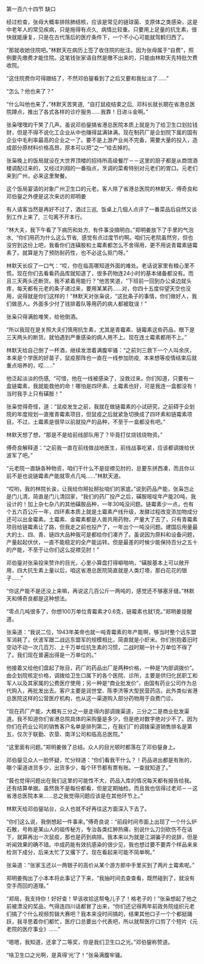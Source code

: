 

第一百六十四节 缺口

经过检查，张母大概率排除肺结核，应该是常见的链球菌、支原体之类感染，这是中老年人的常见疾病，只是拖得有点久,  病情比较重。只要用上足量的抗生素，很快就能康复，只是在古代落后的医疗条件下，一个不小心可能就驾鹤归西了。

“那就收她住院吧。”林默天在病历上签了收住院的批注。因为张母属于“自费”，照例要先缴费才能住院。这笔钱张家语自然是缴不出来的，只能由林默天先特批欠费收院。

“这住院费你可得跟结了，不然邓伯鋆看到了之后又要和我扯淡了……”

“怎么？他也来了？”

“什么叫他也来了，”林默天苦笑道,  “自打鼠疫结束之后,  邓科长就长期在省港总医院蹲点，推出了各式各样的诊疗服务……我靠！日进斗金啊。”

张枭嘿嘿的干笑了几声。虽说邓伯鋆搞省港总医院本质上就是为了给卫生口划拉钱财，但是不得不说化工企业从中也赚得盆满钵满。现在制药厂是企划院下属的国有企业中毛利率最高的企业之一了。要不是上游产业尚不完备，需要大量的投入，造成部分原材料价格高昂，原本可以把“之一”给去掉的。

张枭晚上的饭局就设在大世界顶楼的招待所高级餐厅－－这里的厨子都是从商馆酒楼调配过来的，又经过刘翔的一番指点，烹调的菜肴特别对元老们的胃口。元老们来到广州，必来这里聚餐。

这个饭局宴请的对象广州卫生口的元老。客人除了省港总医院的林默天、傅奇良和邓伯鋆之外便是这次来访的郑明姜

有人请客当然是再好不过了，酒过三巡,  饭桌上几個人点评了一番菜品后自然又谈到工作上来了,  三句离不开本行。

“林大夫，我下午看了下病历和处方,  有件事没搞明白。”郑明姜放下了手里的气泡水,  “你们用药为什么这么节省,  感觉有点过度节约啊。咱们元老院虽然穷，但也没穷到这份上吧，我看你们连磺胺和土霉素都怎么不舍得用，更不用说青霉素链霉素了。就算是为了预防耐药性，也不必这么抠门呀。”

林默天长叹了一口气：“哎，你在临高哪知道外面的难处。老话说家里有粮心里不慌。现在你们去看看药品库就知道了，很多药物连24小时的基本储备都没有。而且三天两头还断货。我不紧着用能行？”他苦笑道，“下班前一回到办公桌边就头疼，每天都有元老的条子递过来，要用某某药……对，你四十五度仰望天空也没用，说得就是你们这样的！”林默天对张枭说，“这批条子的事情，你们做好人，我们做恶人。外面多少付了钱排着队等用药的病人都被耽误！”

张枭只得满脸堆笑，给他倒酒。

“所以我现在是关照大夫们慎用抗生素，尤其是青霉素、链霉素这些药品，眼下是三天两头的断货。就怕遇到严重感染的病人用不上。现在连土霉素都用不上。”

林默天给自己倒了一杯酒，继续发泄着满腹牢骚：“之前刘三救下一个人叫余庆，本来是个学医的好苗子，鼠疫那阵也一直在一线参加防疫,  本来想等疫情结束后就重点培养的，哎……”

他泛起淡淡的伤感,  “可惜，他在一线被感染了，没救过来。你们知道，只要有一盒链霉素，我就能救他的命！哪怕是四环素、土霉素也好，可是我连一盒都没有！当时我手上只有磺胺！”

张枭觉得奇怪，道：“鼠疫发生之前，我就在做链霉素的小试研究，之前碍于企划院的年度规划一直推青霉素项目，但鼠疫之后就紧急切换成了四环素和链霉素项目。不过，土霉素是很早以前就投产的品种，不至于一盒都没有吧。”

林默天想了想，“那是不是给前线部队用了？毕竟打仗烧钱烧物资。”

傅奇良解释道：“之前我一直在前线做战地医生，前线战事吃紧，应该都调拨给伏波军了吧。”

“元老院一直缺各种物资，咱们干什么不是捉襟见肘的，总要东拼西凑，而且你以前不是也说链霉素产能就零点几吨……”林默天道。

“哎哟，我的林院长诶，让我给你掰扯掰扯咱们的家底。”说到药品产能，张枭岂止是门儿清，简直是门儿清回家，“我们的药厂投产之后，磺胺嘧啶年产能20吨，我设计的！加上杂七杂八的其他磺胺品种，一年30吨没问题。链霉素少一点，也有个五六百公斤一年，四环素本质上就是土霉素产线升级，发酵过程改变添加物成分还可以出金霉素。土霉素、金霉素都是人兽共用药物，产量大了去了，只有青霉素项目给链霉素让了路，但我走之前也投产了，一年出个一吨没问题。建国后用量最大的土、四、青、链四大品种我可是都给你们凑齐了。虽说因为原料和设备问题，产量起起伏伏，一直不能稳定的全产能运转。但是最差的时候少能保持百分之五十的产能，不至于让你们这么捉襟见肘！”

邓伯鋆对张枭投来赞许的目光，心里小算盘打得噼啪响，“磺胺基本上可以敞开用，四大抗生素上量以后，咱这省港总医院简直就是人类灯塔，那白花花的银子……”

“你这产能不是还没上来嘛，再说这几百公斤一两吨的，感觉还不够塞牙缝。”林默天和傅奇良都是这种想法。

“零点几吨很多了，你想100万单位青霉素才0.6克，链霉素也就1克。”郑明姜提醒道。

张枭道：“我说二位，1943年美帝也就一吨青霉素的年产能啊，够当时整个远东盟军消耗了，伏波军跟二战远东盟军的规模相比，简直就是小虾米。你们别抱着旧时空动不动一次几百万、上千万单位抗生素的习惯，二战时期一针十万单位不得了了。我们现在普遍出得是一万单位的。”

他接着又给他们盘起了账目，药厂的药品出厂是两种价格，一种是“内部调拨价”。由企划院核定价格，调拨给卫生口属下的各个医院、诊所，主要是供归化民职工和军人以及其家属的公费医疗使用；另一种是“商业批发价”，由国有药业公司作为总代购入，再批发出去。客户主要是润世堂、陈李济等大型民营药店。此外类似省港总医院这样的公营医疗机构，也从这一渠道购入部分药物用于自费门诊。

“现在药厂产能，大概有三分之一是走得内部调拨渠道，三分之二是商业批发渠道。我不知道你们省港总院具体的采购量是多少，但是绝对数字绝对少不了。因为你们在药业公司的销售客户名单是排列第二，在我们厂的调拨渠道销售排名是第五，仅次于联勤、农垦、南洋公司和临高总医院。”

“这里面有问题。”郑明姜做了总结。众人的目光顿时都落在了邓伯鋆身上。

邓伯鋆见众人一脸怀疑，忙分辩道：“你们看我干什么？！药品进出都是有账的，哪个渠道进货多少，出货多少，每个环节都有票有账。一查就知道了。”

“莪也觉得问题出在我们这里的可能性不大，药品入库的情况每天都有报告给我。还有结算单据。虽然我不是每份都看，但是定期抽检。而且我也信得过老邓－－这省港总医院本来……总之我觉得问题应该是在其他环节上。”

林默天给邓伯鋆站台，众人也就不好再往这方面深入下去了。

“你们这么说，我倒想起一件事来。”傅奇良说：“前段时间市面上出现了一个什么炉石散，号称是某山人的祖传秘方，专治各类红肿热痛，别说什么刀剑砍伤不在话下，就算再出一次鼠疫，那也是药到病除。我本来以为就是江湖骗子的说辞，但是听闻效果的确不错。中成药能有效抗感染的很少见，我也想过要不要弄个样品来来检测下成分，后来太忙了又撂下了。现在看起来可能不简单啊。”

张枭道：“张家玉还以一两银子的高价从某个游方郎中手里买到了两片土霉素呢。”

郑明姜掏出了小本本将此事记了下来，“我抽时间去查查看，既然碰到了，就没有空手而回的道理。”

“郑局，我支持你！好好查！早该收拾这帮龟儿子了！格老子的！”张枭想起了他之前被漂没的奖品，气得连四川话都冒了出来，“你们还记得两年前政务院组织元老们搞了个什么视频剪辑大赛吧？我本来没时间搞的，结果其他口子一个个都挺踊跃，我寻思着你们都忙，医疗口总要出个代表吧，所以就帮医疗口剪了个短片《元老院的医疗事业》……”

“嗯嗯，我知道，还拿了二等奖，你是我们卫生口之光。”邓伯鋆称赞道。

“啥卫生口之光啊，是真得‘光’了！”张枭满腹牢骚。

